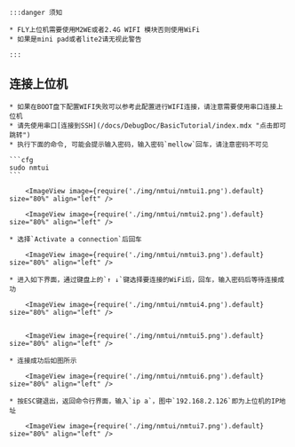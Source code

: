 
    :::danger 须知

    * FLY上位机需要使用M2WE或者2.4G WIFI 模块否则使用WiFi
    * 如果是mini pad或者lite2请无视此警告

    :::

## 连接上位机

    * 如果在BOOT盘下配置WIFI失败可以参考此配置进行WIFI连接，请注意需要使用串口连接上位机
    * 请先使用串口[连接到SSH](/docs/DebugDoc/BasicTutorial/index.mdx "点击即可跳转") 
    * 执行下面的命令, 可能会提示输入密码，输入密码`mellow`回车，请注意密码不可见

    ```cfg
    sudo nmtui
    ```

        <ImageView image={require('./img/nmtui/nmtui1.png').default} size="80%" align="left" />

        <ImageView image={require('./img/nmtui/nmtui2.png').default} size="80%" align="left" />

    * 选择`Activate a connection`后回车

        <ImageView image={require('./img/nmtui/nmtui3.png').default} size="80%" align="left" />

    * 进入如下界面，通过键盘上的`↑ ↓`键选择要连接的WiFi后，回车，输入密码后等待连接成功

        <ImageView image={require('./img/nmtui/nmtui4.png').default} size="80%" align="left" />


        <ImageView image={require('./img/nmtui/nmtui5.png').default} size="80%" align="left" />

    * 连接成功后如图所示

        <ImageView image={require('./img/nmtui/nmtui6.png').default} size="80%" align="left" />

    * 按ESC键退出，返回命令行界面，输入`ip a`，图中`192.168.2.126`即为上位机的IP地址

        <ImageView image={require('./img/nmtui/nmtui7.png').default} size="80%" align="left" />
